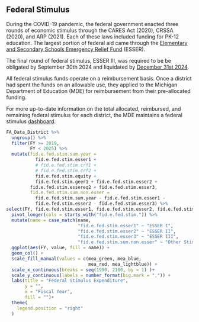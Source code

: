 ## Federal Stimulus

During the COVID-19 pandemic, the federal government enacted three rounds of economic stimulus through the CARES Act (2020), CRSSA (2020), and ARP (2021). Each of these laws included funding for PK-12 education. The largest portion of federal aid came through the [Elementary and Secondary Schools Emergency Relief Fund](https://www.ed.gov/grants-and-programs/formula-grants/response-formula-grants/covid-19-emergency-relief-grants/elementary-and-secondary-school-emergency-relief-fund) 
(ESSER).

The final round of federal stimulus, ESSER III, was required to be be obligated by September 30th 2024 and liquidated by [December 31st 2024](https://www.michigan.gov/-/media/Project/Websites/mde/2021/10/15/ARP_ESSER_III_and_Section_11t.pdf?rev=3af18132fe384c7f823daa8331f98ec9). 

All federal stimulus funds operate on a reimbursement basis. Once a district had spent the funds on an allowable use, they applied to the Michigan Department of Education (MDE) for reimbursement from their pre-allocated funding. 

For more up-to-date information on the total allocated, reimbursed, and remaining federal stimulus for each district, the MDE maintains a federal stimulus [dashboard](https://www.michigan.gov/mde/services/financial-management/grants/cares-act-grant-information/covid-19-spend-dashboard). 



```r



FA_Data_District %>%
  ungroup() %>%
  filter(FY >= 2019,
         FY < 2025) %>% 
  mutate(fid.e.fed.stim.sum.year = 
           fid.e.fed.stim.esser1 + 
           # fid.e.fed.stim.crf1 + 
           # fid.e.fed.stim.crf2 + 
           fid.e.fed.stim.equity +
           fid.e.fed.stim.geer1 + fid.e.fed.stim.esser2 +
         fid.e.fed.stim.essereq2 + fid.e.fed.stim.esser3,
         fid.e.fed.stim.sum.non.esser = 
           fid.e.fed.stim.sum.year - fid.e.fed.stim.esser1 - 
           fid.e.fed.stim.esser2 - fid.e.fed.stim.esser3) %>% 
select(FY, fid.e.fed.stim.esser1, fid.e.fed.stim.esser2, fid.e.fed.stim.esser3, fid.e.fed.stim.sum.non.esser) %>% 
  pivot_longer(cols = starts_with("fid.e.fed.stim.")) %>% 
  mutate(name = case_match(name,
                           "fid.e.fed.stim.esser1" ~ "ESSER I",
                           "fid.e.fed.stim.esser2" ~ "ESSER II",
                           "fid.e.fed.stim.esser3" ~ "ESSER III",
                           "fid.e.fed.stim.sum.non.esser" ~ "Other Stimulus")) %>% 
  ggplot(aes(FY, value, fill = name)) +
  geom_col() +
  scale_fill_manual(values = c(mea_green, mea_blue, 
                               mea_red, mea_lightblue)) +
  scale_x_continuous(breaks = seq(1990, 2100, by = 1) )+
  scale_y_continuous(labels = number_format(big.mark = ",")) +
  labs(title = "Federal Stimulus Expenditure",
       y = "",
       x = "Fiscal Year",
       fill = "")+
  theme(
    legend.position = "right"
  )



  


```

